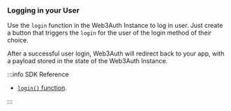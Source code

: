 ### Logging in your User

Use the `login` function in the Web3Auth Instance to log in user. Just create a button that triggers the `login` for the user of the login method of their choice.

After a successful user login, Web3Auth will redirect back to your app, with a payload stored in the state of the Web3Auth Instance.

:::info SDK Reference

- [`login()` function](/sdk/mobile/pnp/flutter/usage#logging-in-a-user).

:::
